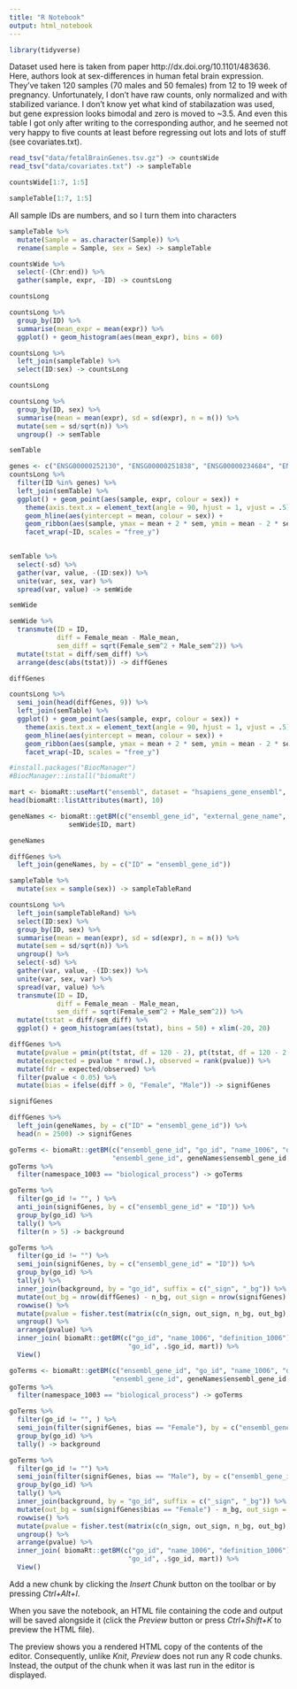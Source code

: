 ```yaml
---
title: "R Notebook"
output: html_notebook
---
```


```r
library(tidyverse)
```

Dataset used here is taken from paper http://dx.doi.org/10.1101/483636. Here, authors look at sex-differences in human fetal brain expression. They've
taken 120 samples (70 males and 50 females) from 12 to 19 week of pregnancy.
Unfortunately, I don't have raw counts, only normalized and with stabilized variance. I don't know yet what kind of stabilazation was used, but gene expression looks bimodal and zero is moved to ~3.5. And even this table I got only after writing to the corresponding author, and he seemed not very happy to five counts at least before regressing out lots and lots of stuff (see covariates.txt).

```r
read_tsv("data/fetalBrainGenes.tsv.gz") -> countsWide
read_tsv("data/covariates.txt") -> sampleTable
```

```r
countsWide[1:7, 1:5]
```
```r
sampleTable[1:7, 1:5]
```
All sample IDs are numbers, and so I turn them into characters

```r
sampleTable %>% 
  mutate(Sample = as.character(Sample)) %>%
  rename(sample = Sample, sex = Sex) -> sampleTable
```

```r
countsWide %>%
  select(-(Chr:end)) %>%
  gather(sample, expr, -ID) -> countsLong

countsLong
```

```r
countsLong %>%
  group_by(ID) %>%
  summarise(mean_expr = mean(expr)) %>%
  ggplot() + geom_histogram(aes(mean_expr), bins = 60)
```
```r
countsLong %>%
  left_join(sampleTable) %>%
  select(ID:sex) -> countsLong

countsLong
```

```r
countsLong %>%
  group_by(ID, sex) %>%
  summarise(mean = mean(expr), sd = sd(expr), n = n()) %>%
  mutate(sem = sd/sqrt(n)) %>%
  ungroup() -> semTable

semTable
```

```r
genes <- c("ENSG00000252130", "ENSG00000251838", "ENSG00000234684", "ENSG00000253696")
countsLong %>%
  filter(ID %in% genes) %>%
  left_join(semTable) %>%
  ggplot() + geom_point(aes(sample, expr, colour = sex)) +
    theme(axis.text.x = element_text(angle = 90, hjust = 1, vjust = .5)) +
    geom_hline(aes(yintercept = mean, colour = sex)) +
    geom_ribbon(aes(sample, ymax = mean + 2 * sem, ymin = mean - 2 * sem, group = sex, fill = sex), alpha = 0.3) +
    facet_wrap(~ID, scales = "free_y")
  
```

```r
semTable %>%
  select(-sd) %>%
  gather(var, value, -(ID:sex)) %>%
  unite(var, sex, var) %>%
  spread(var, value) -> semWide

semWide
```

```r
semWide %>%
  transmute(ID = ID, 
            diff = Female_mean - Male_mean,
            sem_diff = sqrt(Female_sem^2 + Male_sem^2)) %>%
  mutate(tstat = diff/sem_diff) %>%
  arrange(desc(abs(tstat))) -> diffGenes

diffGenes
```

```r
countsLong %>%
  semi_join(head(diffGenes, 9)) %>%
  left_join(semTable) %>%
  ggplot() + geom_point(aes(sample, expr, colour = sex)) +
    theme(axis.text.x = element_text(angle = 90, hjust = 1, vjust = .5)) +
    geom_hline(aes(yintercept = mean, colour = sex)) +
    geom_ribbon(aes(sample, ymax = mean + 2 * sem, ymin = mean - 2 * sem, group = sex, fill = sex), alpha = 0.3) +
    facet_wrap(~ID, scales = "free_y")
```
```r
#install.packages("BiocManager")
#BiocManager::install("biomaRt")
```

```r
mart <- biomaRt::useMart("ensembl", dataset = "hsapiens_gene_ensembl", host = "jul2015.archive.ensembl.org")
head(biomaRt::listAttributes(mart), 10)
```
```r
geneNames <- biomaRt::getBM(c("ensembl_gene_id", "external_gene_name", "description"), "ensembl_gene_id",
               semWide$ID, mart)

geneNames
```

```r
diffGenes %>%
  left_join(geneNames, by = c("ID" = "ensembl_gene_id"))
```
```r
sampleTable %>%
  mutate(sex = sample(sex)) -> sampleTableRand

countsLong %>%
  left_join(sampleTableRand) %>%
  select(ID:sex) %>%
  group_by(ID, sex) %>%
  summarise(mean = mean(expr), sd = sd(expr), n = n()) %>%
  mutate(sem = sd/sqrt(n)) %>%
  ungroup() %>%
  select(-sd) %>%
  gather(var, value, -(ID:sex)) %>%
  unite(var, sex, var) %>%
  spread(var, value) %>%
  transmute(ID = ID, 
            diff = Female_mean - Male_mean,
            sem_diff = sqrt(Female_sem^2 + Male_sem^2)) %>%
  mutate(tstat = diff/sem_diff) %>%
  ggplot() + geom_histogram(aes(tstat), bins = 50) + xlim(-20, 20)
```
```r
diffGenes %>%
  mutate(pvalue = pmin(pt(tstat, df = 120 - 2), pt(tstat, df = 120 - 2, lower.tail = FALSE)) * 2) %>%
  mutate(expected = pvalue * nrow(.), observed = rank(pvalue)) %>%
  mutate(fdr = expected/observed) %>%
  filter(pvalue < 0.05) %>%
  mutate(bias = ifelse(diff > 0, "Female", "Male")) -> signifGenes

signifGenes
```

```r
diffGenes %>%
  left_join(geneNames, by = c("ID" = "ensembl_gene_id")) %>%
  head(n = 2500) -> signifGenes
```

```r
goTerms <- biomaRt::getBM(c("ensembl_gene_id", "go_id", "name_1006", "definition_1006", "namespace_1003"), 
                          "ensembl_gene_id", geneNames$ensembl_gene_id, mart)
goTerms %>%
  filter(namespace_1003 == "biological_process") -> goTerms

goTerms %>%
  filter(go_id != "", ) %>%
  anti_join(signifGenes, by = c("ensembl_gene_id" = "ID")) %>%
  group_by(go_id) %>%
  tally() %>%
  filter(n > 5) -> background

goTerms %>%
  filter(go_id != "") %>%
  semi_join(signifGenes, by = c("ensembl_gene_id" = "ID")) %>%
  group_by(go_id) %>%
  tally() %>% 
  inner_join(background, by = "go_id", suffix = c("_sign", "_bg")) %>%
  mutate(out_bg = nrow(diffGenes) - n_bg, out_sign = nrow(signifGenes) - n_sign) %>%
  rowwise() %>%
  mutate(pvalue = fisher.test(matrix(c(n_sign, out_sign, n_bg, out_bg), nrow = 2))$p.value) %>%
  ungroup() %>%
  arrange(pvalue) %>%
  inner_join( biomaRt::getBM(c("go_id", "name_1006", "definition_1006"), 
                              "go_id", .$go_id, mart)) %>%
  View()

```

```r
goTerms <- biomaRt::getBM(c("ensembl_gene_id", "go_id", "name_1006", "definition_1006", "namespace_1003"), 
                          "ensembl_gene_id", geneNames$ensembl_gene_id, mart)
goTerms %>%
  filter(namespace_1003 == "biological_process") -> goTerms

goTerms %>%
  filter(go_id != "", ) %>%
  semi_join(filter(signifGenes, bias == "Female"), by = c("ensembl_gene_id" = "ID")) %>%
  group_by(go_id) %>%
  tally() -> background

goTerms %>%
  filter(go_id != "") %>%
  semi_join(filter(signifGenes, bias == "Male"), by = c("ensembl_gene_id" = "ID")) %>%
  group_by(go_id) %>%
  tally() %>% 
  inner_join(background, by = "go_id", suffix = c("_sign", "_bg")) %>%
  mutate(out_bg = sum(signifGenes$bias == "Female") - n_bg, out_sign = sum(signifGenes$bias == "Male") - n_sign) %>%
  rowwise() %>%
  mutate(pvalue = fisher.test(matrix(c(n_sign, out_sign, n_bg, out_bg), nrow = 2))$p.value) %>%
  ungroup() %>%
  arrange(pvalue) %>%
  inner_join( biomaRt::getBM(c("go_id", "name_1006", "definition_1006"), 
                              "go_id", .$go_id, mart)) %>%
  View()

```
Add a new chunk by clicking the *Insert Chunk* button on the toolbar or by pressing *Ctrl+Alt+I*.

When you save the notebook, an HTML file containing the code and output will be saved alongside it (click the *Preview* button or press *Ctrl+Shift+K* to preview the HTML file).

The preview shows you a rendered HTML copy of the contents of the editor. Consequently, unlike *Knit*, *Preview* does not run any R code chunks. Instead, the output of the chunk when it was last run in the editor is displayed.
